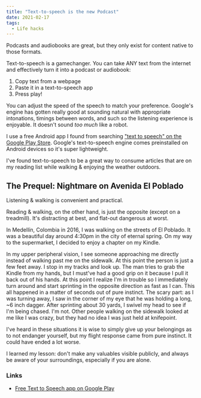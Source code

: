 ```yaml
---
title: "Text-to-speech is the new Podcast"
date: 2021-02-17
tags:
  - Life hacks
---
```


Podcasts and audiobooks are great, but they only exist for content native to those formats.

Text-to-speech is a gamechanger. You can take ANY text from the internet and effectively turn it into a podcast or audiobook:

1. Copy text from a webpage
2. Paste it in a text-to-speech app
3. Press play!

You can adjust the speed of the speech to match your preference. Google's engine has gotten really good at sounding natural with appropriate intonations, timings between words, and such so the listening experience is enjoyable. It doesn't sound *too much* like a robot.

I use a free Android app I found from searching ["text to speech" on the Google Play Store](https://play.google.com/store/search?q=text%20to%20speech&c=apps). Google's text-to-speech engine comes preinstalled on Android devices so it's super lightweight.

I've found text-to-speech to be a great way to consume articles that are on my reading list while walking & enjoying the weather outdoors.

## The Prequel: Nightmare on Avenida El Poblado

Listening & walking is convenient and practical.

Reading & walking, on the other hand, is just the opposite (except on a treadmill). It's distracting at best, and flat-out dangerous at worst.

In Medellín, Colombia in 2016, I was walking on the streets of El Poblado. It was a beautiful day around 4:30pm in the city of eternal spring. On my way to the supermarket, I decided to enjoy a chapter on my Kindle.

In my upper peripheral vision, I see someone approaching me directly instead of walking past me on the sidewalk. At this point the person is just a few feet away. I stop in my tracks and look up. The man tries to grab the Kindle from my hands, but I must've had a good grip on it because I pull it back out of his hands. At this point I realize I'm in trouble so I immediately turn around and start sprinting in the opposite direction as fast as I can. This all happened in a matter of seconds out of pure instinct. The scary part: as I was turning away, I saw in the corner of my eye that he was holding a long, ~6 inch dagger. After sprinting about 30 yards, I swivel my head to see if I'm being chased. I'm not. Other people walking on the sidewalk looked at me like I was crazy, but they had no idea I was just held at knifepoint.

I've heard in these situations it is wise to simply give up your belongings as to not endanger yourself, but my flight response came from pure instinct. It could have ended a lot worse.

I learned my lesson: don't make any valuables visible publicly, and always be aware of your surroundings, especially if you are alone.

### Links

- [Free Text to Speech app on Google Play](https://play.google.com/store/apps/details?id=com.bluefish.text2voice)
